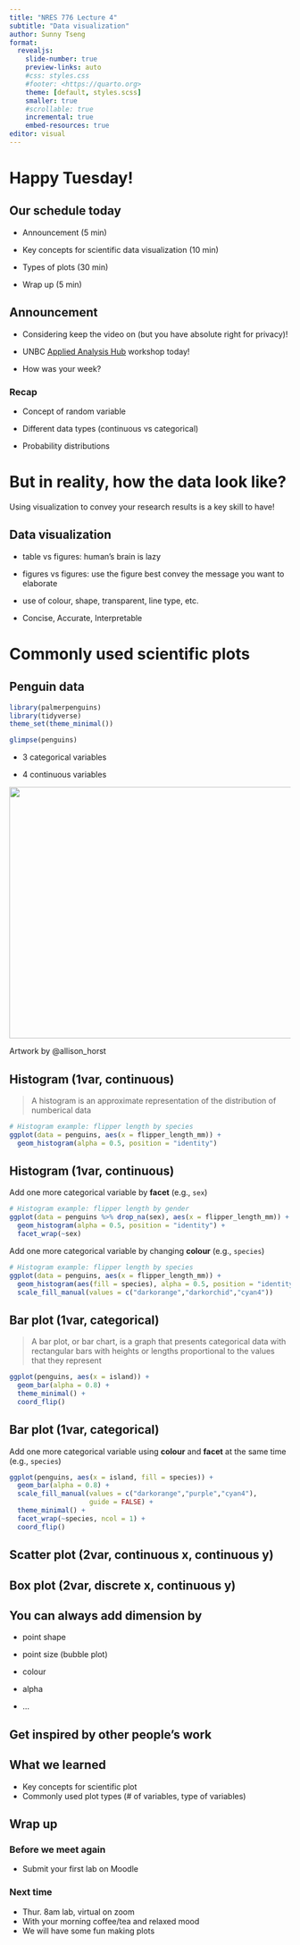 ```yaml
---
title: "NRES 776 Lecture 4"
subtitle: "Data visualization"
author: Sunny Tseng
format:
  revealjs: 
    slide-number: true
    preview-links: auto
    #css: styles.css
    #footer: <https://quarto.org>
    theme: [default, styles.scss]
    smaller: true
    #scrollable: true
    incremental: true
    embed-resources: true
editor: visual
---
```


# Happy Tuesday!

## Our schedule today

-   Announcement (5 min)

-   Key concepts for scientific data visualization (10 min)

-   Types of plots (30 min)

-   Wrap up (5 min)

## Announcement {.smaller}

-   Considering keep the video on (but you have absolute right for privacy)!

-   UNBC [Applied Analysis Hub](https://unbcaah.opened.ca/ta-office-hours/) workshop today!

-   How was your week?

### Recap

-   Concept of random variable

-   Different data types (continuous vs categorical)

-   Probability distributions

# But in reality, how the data look like?

Using visualization to convey your research results is a key skill to have!

## Data visualization

-   table vs figures: human's brain is lazy

-   figures vs figures: use the figure best convey the message you want to elaborate

-   use of colour, shape, transparent, line type, etc.

-   Concise, Accurate, Interpretable

# Commonly used scientific plots

## Penguin data

```r
library(palmerpenguins)
library(tidyverse)
theme_set(theme_minimal())
```

```r
glimpse(penguins)
```

-   3 categorical variables

-   4 continuous variables

![](images/lter_penguins.png){.absolute top="200" right="0" width="620" height="450"}

::: aside
Artwork by @allison_horst
:::

## Histogram (1var, continuous)

> A histogram is an approximate representation of the distribution of numberical data

```r
# Histogram example: flipper length by species
ggplot(data = penguins, aes(x = flipper_length_mm)) +
  geom_histogram(alpha = 0.5, position = "identity") 
```

## Histogram (1var, continuous)

Add one more categorical variable by **facet** (e.g., `sex`)

```r
# Histogram example: flipper length by gender
ggplot(data = penguins %>% drop_na(sex), aes(x = flipper_length_mm)) +
  geom_histogram(alpha = 0.5, position = "identity") +
  facet_wrap(~sex)
```

Add one more categorical variable by changing **colour** (e.g., `species`)

```r
# Histogram example: flipper length by species
ggplot(data = penguins, aes(x = flipper_length_mm)) +
  geom_histogram(aes(fill = species), alpha = 0.5, position = "identity") +
  scale_fill_manual(values = c("darkorange","darkorchid","cyan4"))
```

## Bar plot (1var, categorical)

> A bar plot, or bar chart, is a graph that presents categorical data with rectangular bars with heights or lengths proportional to the values that they represent

```r
ggplot(penguins, aes(x = island)) +
  geom_bar(alpha = 0.8) +
  theme_minimal() +
  coord_flip()
```

## Bar plot (1var, categorical)

Add one more categorical variable using **colour** and **facet** at the same time (e.g., `species`)

```r
ggplot(penguins, aes(x = island, fill = species)) +
  geom_bar(alpha = 0.8) +
  scale_fill_manual(values = c("darkorange","purple","cyan4"), 
                    guide = FALSE) +
  theme_minimal() +
  facet_wrap(~species, ncol = 1) +
  coord_flip()
```

## Scatter plot (2var, continuous x, continuous y)

## Box plot (2var, discrete x, continuous y)

## You can always add dimension by

-   point shape

-   point size (bubble plot)

-   colour

-   alpha

-   ...

## Get inspired by other people's work

## What we learned

-   Key concepts for scientific plot
-   Commonly used plot types (# of variables, type of variables)

## Wrap up

### Before we meet again

-   Submit your first lab on Moodle

### Next time

-   Thur. 8am lab, virtual on zoom
-   With your morning coffee/tea and relaxed mood
-   We will have some fun making plots
